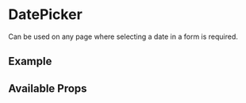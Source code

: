 

<Meta title="Components/DatePicker/Intro" component={DatePicker} />

# DatePicker

Can be used on any page where selecting a date in a form is required.

## Example

<Canvas>
  <DatePicker />
</Canvas>

## Available Props

<ArgsTable component="DatePicker" />
